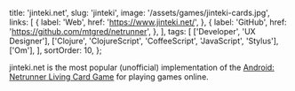   title: 'jinteki.net',
  slug: 'jinteki',
  image: '/assets/games/jinteki-cards.jpg',
  links: [
    {
      label: 'Web',
      href: 'https://www.jinteki.net/',
    },
    {
      label: 'GitHub',
      href: 'https://github.com/mtgred/netrunner',
    },
  ],
  tags: [
    ['Developer', 'UX Designer'],
    ['Clojure', 'ClojureScript', 'CoffeeScript', 'JavaScript', 'Stylus'],
    ['Om'],
  ],
  sortOrder: 10,
};

jinteki.net is the most popular (unofficial) implementation of the
[Android: Netrunner Living Card Game](https://www.fantasyflightgames.com/en/products/android-netrunner-the-card-game/)
for playing games online.
